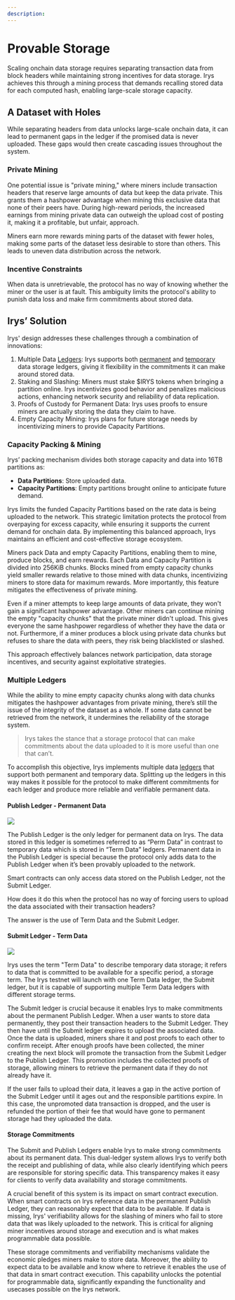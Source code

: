 ```yaml
---
description:
---
```



# Provable Storage

Scaling onchain data storage requires separating transaction data from block headers while maintaining strong incentives for data storage. Irys achieves this through a mining process that demands recalling stored data for each computed hash, enabling large-scale storage capacity.

## A Dataset with Holes

While separating headers from data unlocks large-scale onchain data, it can lead to permanent gaps in the ledger if the promised data is never uploaded. These gaps would then create cascading issues throughout the system.

### Private Mining

One potential issue is "private mining," where miners include transaction headers that reserve large amounts of data but keep the data private. This grants them a hashpower advantage when mining this exclusive data that none of their peers have. During high-reward periods, the increased earnings from mining private data can outweigh the upload cost of posting it, making it a profitable, but unfair, approach.

Miners earn more rewards mining parts of the dataset with fewer holes, making some parts of the dataset less desirable to store than others. This leads to uneven data distribution across the network.

### Incentive Constraints

When data is unretrievable, the protocol has no way of knowing whether the miner or the user is at fault. This ambiguity limits the protocol's ability to punish data loss and make firm commitments about stored data.

## Irys’ Solution

Irys' design addresses these challenges through a combination of innovations:

1. Multiple Data [Ledgers](./ledgers): Irys supports both [permanent](./ledgers#permanent-data-publish-ledger) and [temporary](./ledgers#submit-ledger) data storage ledgers, giving it flexibility in the commitments it can make around stored data.
2. Staking and Slashing: Miners must stake $IRYS tokens when bringing a partition online. Irys incentivizes good behavior and penalizes malicious actions, enhancing network security and reliability of data replication.
3. Proofs of Custody for Permanent Data: Irys uses proofs to ensure miners are actually storing the data they claim to have.
4. Empty Capacity Mining: Irys plans for future storage needs by incentivizing miners to provide Capacity Partitions.

### Capacity Packing & Mining

Irys’ packing mechanism divides both storage capacity and data into 16TB partitions as:

- **Data Partitions**: Store uploaded data.
- **Capacity Partitions**: Empty partitions brought online to anticipate future demand.

Irys limits the funded Capacity Partitions based on the rate data is being uploaded to the network. This strategic limitation protects the protocol from overpaying for excess capacity, while ensuring it supports the current demand for onchain data. By implementing this balanced approach, Irys maintains an efficient and cost-effective storage ecosystem.

Miners pack Data and empty Capacity Partitions, enabling them to mine, produce blocks, and earn rewards. Each Data and Capacity Partition is divided into 256KiB chunks. Blocks mined from empty capacity chunks yield smaller rewards relative to those mined with data chunks, incentivizing miners to store data for maximum rewards. More importantly, this feature mitigates the effectiveness of private mining.

Even if a miner attempts to keep large amounts of data private, they won't gain a significant hashpower advantage. Other miners can continue mining the empty "capacity chunks" that the private miner didn't upload. This gives everyone the same hashpower regardless of whether they have the data or not. Furthermore, if a miner produces a block using private data chunks but refuses to share the data with peers, they risk being blacklisted or slashed.

This approach effectively balances network participation, data storage incentives, and security against exploitative strategies.

### Multiple Ledgers

While the ability to mine empty capacity chunks along with data chunks mitigates the hashpower advantages from private mining, there’s still the issue of the integrity of the dataset as a whole. If some data cannot be retrieved from the network, it undermines the reliability of the storage system.

> Irys takes the stance that a storage protocol that can make commitments about the data uploaded to it is more useful than one that can’t.

To accomplish this objective, Irys implements multiple data [ledgers](./ledgers) that support both permanent and temporary data. Splitting up the ledgers in this way makes it possible for the protocol to make different commitments for each ledger and produce more reliable and verifiable permanent data.

#### Publish Ledger - Permanent Data

![](/diagrams/protocol/publish-ledger.jpg)

The Publish Ledger is the only ledger for permanent data on Irys. The data stored in this ledger is sometimes referred to as “Perm Data” in contrast to temporary data which is stored in “Term Data” ledgers. Permanent data in the Publish Ledger is special because the protocol only adds data to the Publish Ledger when it’s been provably uploaded to the network.

<Callout type="info" emoji="💡">
	Smart contracts can only access data stored on the Publish Ledger, not the Submit Ledger.
</Callout>

How does it do this when the protocol has no way of forcing users to upload the data associated with their transaction headers?

The answer is the use of Term Data and the Submit Ledger.

#### Submit Ledger - Term Data

![](/diagrams/protocol/submit-ledger.jpg)

Irys uses the term "Term Data" to describe temporary data storage; it refers to data that is committed to be available for a specific period, a storage term. The Irys testnet will launch with one Term Data ledger, the Submit ledger, but it is capable of supporting multiple Term Data ledgers with different storage terms.

The Submit ledger is crucial because it enables Irys to make commitments about the permanent Publish Ledger. When a user wants to store data permanently, they post their transaction headers to the Submit Ledger. They then have until the Submit ledger expires to upload the associated data. Once the data is uploaded, miners share it and post proofs to each other to confirm receipt. After enough proofs have been collected, the miner creating the next block will promote the transaction from the Submit Ledger to the Publish Ledger. This promotion includes the collected proofs of storage, allowing miners to retrieve the permanent data if they do not already have it.

If the user fails to upload their data, it leaves a gap in the active portion of the Submit Ledger until it ages out and the responsible partitions expire. In this case, the unpromoted data transaction is dropped, and the user is refunded the portion of their fee that would have gone to permanent storage had they uploaded the data.

#### Storage Commitments

The Submit and Publish Ledgers enable Irys to make strong commitments about its permanent data. This dual-ledger system allows Irys to verify both the receipt and publishing of data, while also clearly identifying which peers are responsible for storing specific data. This transparency makes it easy for clients to verify data availability and storage commitments.

A crucial benefit of this system is its impact on smart contract execution. When smart contracts on Irys reference data in the permanent Publish Ledger, they can reasonably expect that data to be available. If data is missing, Irys' verifiability allows for the slashing of miners who fail to store data that was likely uploaded to the network. This is critical for aligning miner incentives around storage and execution and is what makes programmable data possible.

These storage commitments and verifiability mechanisms validate the economic pledges miners make to store data. Moreover, the ability to expect data to be available and know where to retrieve it enables the use of that data in smart contract execution. This capability unlocks the potential for programmable data, significantly expanding the functionality and usecases possible on the Irys network.
